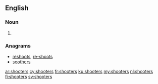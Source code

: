 ==English==

===Noun===
{{head|en|plural}}

# {{plural of|shooter|lang=en}}

===Anagrams===
* [[reshoots#English|reshoots]], [[re-shoots#English|re-shoots]]
* [[soothers#English|soothers]]

[[ar:shooters]]
[[cy:shooters]]
[[fr:shooters]]
[[ku:shooters]]
[[my:shooters]]
[[nl:shooters]]
[[fi:shooters]]
[[sv:shooters]]